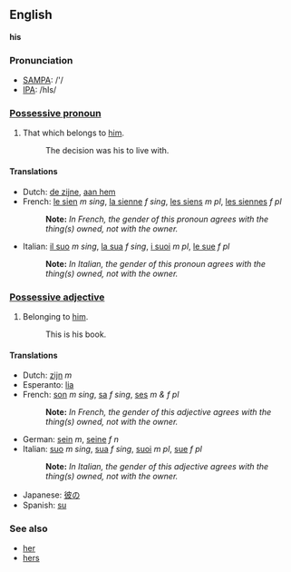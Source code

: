==English==
'''his'''

===Pronunciation===
*[[w:SAMPA|SAMPA]]: /'/
*[[w:IPA|IPA]]: /hIs/

===[[Possessive pronoun]]===
#That which belongs to [[him]].
#:The decision was his to live with.

====Translations====
*Dutch: [[de zijne]], [[aan hem]]
*French: [[le sien]] ''m sing'', [[la sienne]] ''f sing'', [[les siens]] ''m pl'', [[les siennes]] ''f pl''
*:'''Note:''' ''In French, the gender of this pronoun agrees with the thing(s) owned, not with the owner.''
*Italian: [[il suo]] ''m sing'', [[la sua]] ''f sing'', [[i suoi]] ''m pl'', [[le sue]] ''f pl''
*:'''Note:''' ''In Italian, the gender of this pronoun agrees with the thing(s) owned, not with the owner.''

===[[Possessive adjective]]===

#Belonging to [[him]].
#:This is his book.

====Translations====
*Dutch: [[zijn]] ''m''
*Esperanto: [[lia]]
*French: [[son]] ''m sing'', [[sa]] ''f sing'', [[ses]] ''m & f pl''
*:'''Note:''' ''In French, the gender of this adjective agrees with the thing(s) owned, not with the owner.''
*German: [[sein]] ''m'', [[seine]] ''f'' [[ ]] ''n''
*Italian: [[suo]] ''m sing'', [[sua]] ''f sing'', [[suoi]] ''m pl'', [[sue]] ''f pl''
*:'''Note:''' ''In Italian, the gender of this adjective agrees with the thing(s) owned, not with the owner.''
*Japanese: [[彼の]]
*Spanish: [[su]]

===See also===
*[[her]]
*[[hers]]